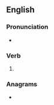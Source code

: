 ==English==

===Pronunciation===
* {{IPA|/peɪdʒd/|lang=en}}

===Verb===
{{head|en|verb form}}

# {{en-past of|page}}

===Anagrams===
* {{anagrams|en|a=adegp|gaped|padge}}